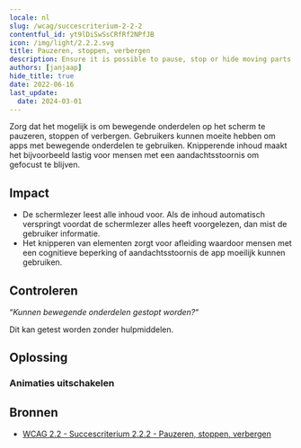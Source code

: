 ```yaml
---
locale: nl
slug: /wcag/succescriterium-2-2-2
contentful_id: yt9lDiSwSsCRfRf2NPfJB
icon: /img/light/2.2.2.svg
title: Pauzeren, stoppen, verbergen
description: Ensure it is possible to pause, stop or hide moving parts on the screen.
authors: [janjaap]
hide_title: true
date: 2022-06-16
last_update:
  date: 2024-03-01
---
```


<Hero
  title="Pauzeren, stoppen, verbergen"
  image="/img/light/2.2.2.svg"
  alt="WCAG 2.2.2 - Logo"
  prefix="Succescriterium 2.2.2"
  suffix="Niveau A"
/>

Zorg dat het mogelijk is om bewegende onderdelen op het scherm te pauzeren, stoppen of verbergen. Gebruikers kunnen moeite hebben om apps met bewegende onderdelen te gebruiken. Knipperende inhoud maakt het bijvoorbeeld lastig voor mensen met een aandachtsstoornis om gefocust te blijven.

## Impact

- De schermlezer leest alle inhoud voor. Als de inhoud automatisch verspringt voordat de schermlezer alles heeft voorgelezen, dan mist de gebruiker informatie.
- Het knipperen van elementen zorgt voor afleiding waardoor mensen met een cognitieve beperking of aandachtsstoornis de app moeilijk kunnen gebruiken.

## Controleren

“*Kunnen bewegende onderdelen gestopt worden?*“

Dit kan getest worden zonder hulpmiddelen.

## Oplossing

### Animaties uitschakelen

<CodeSample id="screen-animations" locale="nl"/>

## Bronnen

- [WCAG 2.2 - Succescriterium 2.2.2 - Pauzeren, stoppen, verbergen](https://www.w3.org/Translations/WCAG22-nl/#pauzeren-stoppen-verbergen)
